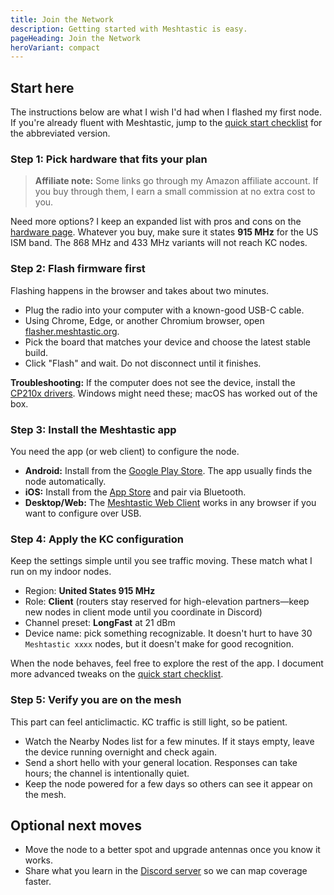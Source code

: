 ```yaml
---
title: Join the Network
description: Getting started with Meshtastic is easy.
pageHeading: Join the Network
heroVariant: compact
---
```



## Start here

The instructions below are what I wish I'd had when I flashed my first node. If
you're already fluent with Meshtastic, jump to the
[quick start checklist](/get-started/quick-start) for the abbreviated version.

### Step 1: Pick hardware that fits your plan

> **Affiliate note:** Some links go through my Amazon affiliate account. If you
> buy through them, I earn a small commission at no extra cost to you.

<CardGrid columnsMd={2}>
  <Card
    title="Heltec LoRa32 V3"
    description="Under $35. OLED screen shows live packets and the compact format makes it the easiest first node. Pair it with your phone for messaging."
    link="https://www.amazon.com/dp/B0DG5F1YNX?tag=jeremyfuksa00-20"
    linkText="Buy on Amazon"
    image="/images/heltec-v3.jpg"
    imageAlt="Heltec LoRa32 V3"
  />
  <Card
    title="LILYGO T-Deck"
    description="Around $70. Full keyboard, display, and GPS so you can send messages without a phone and log your location on the mesh."
    link="https://www.amazon.com/dp/B0FBGTYQH3?tag=jeremyfuksa00-20"
    linkText="Buy on Amazon"
    image="/images/lilygo-t-deck.jpg"
    imageAlt="LILYGO T-Deck handheld radio"
  />
</CardGrid>

Need more options? I keep an expanded list with pros and cons on the
[hardware page](/get-started/hardware). Whatever you buy, make sure it states
**915 MHz** for the US ISM band. The 868 MHz and 433 MHz variants will not reach
KC nodes.

### Step 2: Flash firmware first

Flashing happens in the browser and takes about two minutes.

- Plug the radio into your computer with a known-good USB-C cable.
- Using Chrome, Edge, or another Chromium browser, open
  [flasher.meshtastic.org](https://flasher.meshtastic.org).
- Pick the board that matches your device and choose the latest stable build.
- Click "Flash" and wait. Do not disconnect until it finishes.

**Troubleshooting:** If the computer does not see the device, install the
[CP210x drivers](https://www.silabs.com/developers/usb-to-uart-bridge-vcp-drivers).
Windows might need these; macOS has worked out of the box.

### Step 3: Install the Meshtastic app

You need the app (or web client) to configure the node.

- **Android:** Install from the
  [Google Play Store](https://play.google.com/store/apps/details?id=com.geeksville.mesh).
  The app usually finds the node automatically.
- **iOS:** Install from the
  [App Store](https://apps.apple.com/us/app/meshtastic/id1586432531) and pair via
  Bluetooth.
- **Desktop/Web:** The
  [Meshtastic Web Client](https://client.meshtastic.org/) works in any browser if
  you want to configure over USB.

### Step 4: Apply the KC configuration

Keep the settings simple until you see traffic moving. These match what I run on
my indoor nodes.

- Region: **United States 915 MHz**
- Role: **Client** (routers stay reserved for high-elevation partners—keep new nodes in client mode until you coordinate in Discord)
- Channel preset: **LongFast** at 21 dBm
- Device name: pick something recognizable. It doesn't hurt to have 30 `Meshtastic xxxx` nodes, but it doesn't make for good recognition.

When the node behaves, feel free to explore the rest of the app. I document more
advanced tweaks on the [quick start checklist](/get-started/quick-start).

### Step 5: Verify you are on the mesh

This part can feel anticlimactic. KC traffic is still light, so be patient.

- Watch the Nearby Nodes list for a few minutes. If it stays empty, leave the
  device running overnight and check again.
- Send a short hello with your general location. Responses can take hours; the
  channel is intentionally quiet.
- Keep the node powered for a few days so others can see it appear on the mesh.

## Optional next moves

- Move the node to a better spot and upgrade antennas once you know it works.
- Share what you learn in the [Discord server](https://discord.gg/eP5VSPKU) so we
  can map coverage faster.
